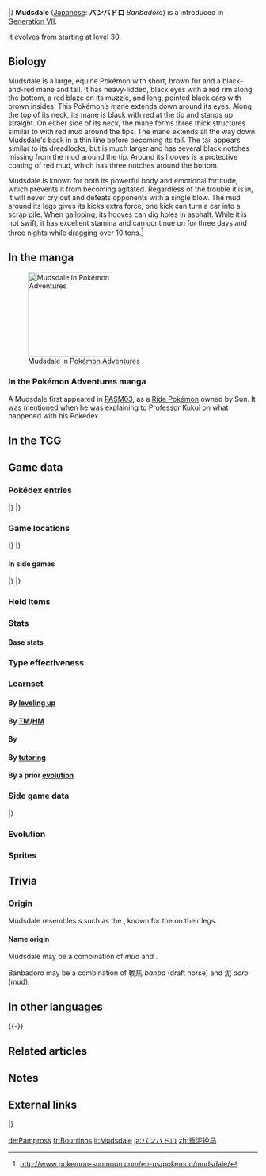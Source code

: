 {{PokémonPrevNext/Head|type=Ground}}
{{PokémonPrevNext/Pokémon|type=Ground|prevnum=749|prev=Mudbray|nextnum=751|next=Dewpider}}
|}
{{Pokémon Infobox
|name=Mudsdale
|jname=バンバドロ
|tmname=Banbadoro
|ndex=750
|type1=Ground
|category=Draft Horse
|height-ftin=8'02"
|height-m=2.5
|weight-lbs=2028.3
|weight-kg=920.0
|adex=133
|abilitylayout=2
|ability1=Own Tempo
|ability2=Stamina
|abilityd=Inner Focus
|egggroupn=1
|egggroup1=Field
|eggcycles=20
|evtotal=2
|evat=2
|expyield=175
|lv100exp=1,000,000
|gendercode=127
|color=Brown
|catchrate=60
|body=08
|pokefordex=mudsdale
|generation=7
|friendship=70
}}
'''Mudsdale''' ([[List of Japanese Pokémon names|Japanese]]: '''バンバドロ''' ''Banbadoro'') is a {{type|Ground}} {{OBP|Pokémon|species}} introduced in [[Generation VII]].

It [[Evolution|evolves]] from {{p|Mudbray}} starting at [[level]] 30.

==Biology==
Mudsdale is a large, equine Pokémon with short, brown fur and a black-and-red mane and tail. It has heavy-lidded, black eyes with a red rim along the bottom, a red blaze on its muzzle, and long, pointed black ears with brown insides. This Pokémon’s mane extends down around its eyes. Along the top of its neck, its mane is black with red at the tip and stands up straight. On either side of its neck, the mane forms three thick structures similar to {{wp|dreadlocks}} with red mud around the tips. The mane extends all the way down Mudsdale's back in a thin line before becoming its tail. The tail appears similar to its dreadlocks, but is much larger and has several black notches missing from the mud around the tip. Around its hooves is a protective coating of red mud, which has three notches around the bottom.

Mudsdale is known for both its powerful body and emotional fortitude, which prevents it from becoming agitated. Regardless of the trouble it is in, it will never cry out and defeats opponents with a single blow. The mud around its legs gives its kicks extra force; one kick can turn a car into a scrap pile. When galloping, its hooves can dig holes in asphalt. While it is not swift, it has excellent stamina and can continue on for three days and three nights while dragging over 10 tons.<ref>http://www.pokemon-sunmoon.com/en-us/pokemon/mudsdale/</ref>
<!--
==In the anime==
===Major appearances===
===Minor appearances===
-->
==In the manga==
[[File:Mudsdale Gallop Adventures.png|thumb|left|170px|Mudsdale in [[Pokémon Adventures]]]]
===In the Pokémon Adventures manga ===
A Mudsdale first appeared in [[PASM03]], as a [[Poké Ride|Ride Pokémon]] owned by Sun. It was mentioned when he was explaining to [[Professor Kukui]] on what happened with his Pokédex.
{{clear}}

==In the TCG==
{{main|Mudsdale (TCG)}}

==Game data==
===Pokédex entries===
{{Dex/Header|type=Ground}}
{{Dex/NA|gen=VII}}
{{Dex/Gen|gen=VII}}
{{Dex/Entry1|v=Sun|entry=It spits a mud that provides resistance to both wind and rain, so the walls of old houses were often coated with it.}}
{{Dex/Entry1|v=Moon|entry=Its heavy, mud-covered kicks are its best means of attack, and it can reduce large trucks to scrap without breaking a sweat.}}
{{Dex/Entry1|v=Ultra Sun|entry=It remains calm and unmoving no matter the situation. It mixes dirt with the saliva in its mouth to make a special kind of mud.}}
{{Dex/Entry1|v=Ultra Moon|entry=It can trudge mountain roads without rest for three days and three nights, all the while dragging a 10-ton load.}}
|}
|}
{{Dex/Footer}}

===Game locations===
{{Availability/Header|type=Ground}}
{{Availability/NA|gen=VII}}
{{Availability/Gen|gen=VII}}
{{Availability/Entry2|v=Sun|v2=Moon|area=[[Poni Plains]]}}
{{Availability/Entry2|v=Ultra Sun|v2=Ultra Moon|area=[[Poni Plains]]<br/>{{rt|12|Alola}}, [[Blush Mountain]] ([[SOS Battle]])}}
|}
|}
{{Availability/Footer}}

====In side games====
{{Availability/Header|type=Ground}}
{{Availability/Cross}}
{{Availability/Entry1|1|v=Shuffle|color={{beauty color}}|area=Event: ''{{DL|Special Stages|Great Challenge|Mudsdale Appears}}''}}
|}
|}
{{Availability/Footer}}

===Held items===
{{HeldItems
|type=Ground
|sm1=Light Clay|sm1type=None|sm1rar=5
|usum1=Light Clay|usum1type=None|usum1rar=5
}}

===Stats===
====Base stats====
{{Stats
|type=Ground
|HP=100
|Attack=125
|Defense=100
|SpAtk=55
|SpDef=85
|Speed=35}}

===Type effectiveness===
{{TypeEffectiveness
|type1=Ground
|Normal=100
|Fighting=100
|Flying=100
|Poison=50
|Ground=100
|Rock=50
|Bug=100
|Ghost=100
|Steel=100
|Fire=100
|Water=200
|Grass=200
|Electric=0
|Psychic=100
|Ice=200
|Dragon=100
|Dark=100
|Fairy=100
|notes=yes
|ground=yes
|newelectric=1}}

===Learnset===
====By [[Level|leveling up]]====
{{learnlist/levelh/7|Mudsdale|Ground|Ground|7}}
{{learnlist/level7|1|Mud-Slap|Ground|Special|20|100|10||'''}}
{{learnlist/level7|1|Mud Sport|Ground|Status|—|—|15}}
{{learnlist/level7|1|Rototiller|Ground|Status|—|—|10}}
{{learnlist/level7|1|Bulldoze|Ground|Physical|60|100|20||'''}}
{{learnlist/level7|3|Mud Sport|Ground|Status|—|—|15}}
{{learnlist/level7|8|Rototiller|Ground|Status|—|—|10}}
{{learnlist/level7|10|Bulldoze|Ground|Physical|60|100|20||'''}}
{{learnlist/level7|15|Double Kick|Fighting|Physical|30|100|30}}
{{learnlist/level7|17|Stomp|Normal|Physical|65|100|20}}
{{learnlist/level7|22|Bide|Normal|Physical|—|—|10}}
{{learnlist/level7|24|High Horsepower|Ground|Physical|95|95|10||'''}}
{{learnlist/level7|29|Iron Defense|Steel|Status|—|—|15}}
{{learnlist/level7|34|Heavy Slam|Steel|Physical|—|100|10}}
{{learnlist/level7|42|Counter|Fighting|Physical|—|100|20}}
{{learnlist/level7|47|Earthquake|Ground|Physical|100|100|10||'''}}
{{learnlist/level7|55|Mega Kick|Normal|Physical|120|75|5}}
{{learnlist/level7|60|Superpower|Fighting|Physical|120|100|5}}
{{learnlist/levelf/7|Mudsdale|Ground|Ground|7}}

====By [[TM]]/[[HM]]====
{{learnlist/tmh/7|Mudsdale|Ground|Ground|7}}
{{learnlist/tm7|TM05|Roar|Normal|Status|—|—|20}}
{{learnlist/tm7|TM06|Toxic|Poison|Status|—|90|10}}
{{learnlist/tm7|TM10|Hidden Power|Normal|Special|60|100|15}}
{{learnlist/tm7|TM17|Protect|Normal|Status|—|—|10}}
{{learnlist/tm7|TM21|Frustration|Normal|Physical|—|100|20}}
{{learnlist/tm7|TM26|Earthquake|Ground|Physical|100|100|10||'''}}
{{learnlist/tm7|TM27|Return|Normal|Physical|—|100|20}}
{{learnlist/tm7|TM32|Double Team|Normal|Status|—|—|15}}
{{learnlist/tm7|TM37|Sandstorm|Rock|Status|—|—|10}}
{{learnlist/tm7|TM39|Rock Tomb|Rock|Physical|60|95|15}}
{{learnlist/tm7|TM42|Facade|Normal|Physical|70|100|20}}
{{learnlist/tm7|TM44|Rest|Psychic|Status|—|—|10}}
{{learnlist/tm7|TM45|Attract|Normal|Status|—|100|15}}
{{learnlist/tm7|TM47|Low Sweep|Fighting|Physical|65|100|20}}
{{learnlist/tm7|TM48|Round|Normal|Special|60|100|15}}
{{learnlist/tm7|TM52|Focus Blast|Fighting|Special|120|70|5}}
{{learnlist/tm7|TM66|Payback|Dark|Physical|50|100|10}}
{{learnlist/tm7|TM68|Giga Impact|Normal|Physical|150|90|5}}
{{learnlist/tm7|TM78|Bulldoze|Ground|Physical|60|100|20||'''}}
{{learnlist/tm7|TM80|Rock Slide|Rock|Physical|75|90|10}}
{{learnlist/tm7|TM87|Swagger|Normal|Status|—|85|15}}
{{learnlist/tm7|TM88|Sleep Talk|Normal|Status|—|—|10}}
{{learnlist/tm7|TM90|Substitute|Normal|Status|—|—|10}}
{{learnlist/tm7|TM100|Confide|Normal|Status|—|—|20}}
{{learnlist/tmf/7|Mudsdale|Ground|Ground|7}}

====By {{pkmn|breeding}}====
{{learnlist/breedh/7|Mudsdale|Ground|Ground|7}}
{{learnlist/breed7|{{MSP|206|Dunsparce}}{{MSP|324|Torkoal}}{{MSP|363|Spheal}}{{MSP|364|Sealeo}}{{MSP|365|Walrein}}{{MSP|432|Purugly}}<br>{{MSP|650|Chespin}}{{MSP|651|Quilladin}}{{MSP|652|Chesnaught}}{{MSP|674|Pancham}}{{MSP|675|Pangoro}}|Body Slam|Normal|Physical|85|100|15}}
{{learnlist/breed7|{{MSP|056|Mankey}}{{MSP|057|Primeape}}{{MSP|335|Zangoose}}{{MSP|391|Monferno}}{{MSP|392|Infernape}}{{MSP|448|Lucario}}<br>{{MSP|766|Passimian}}<br>|Close Combat|Fighting|Physical|120|100|5}}
{{learnlist/breed7|{{MSP|019|Rattata}}{{MSP|019A|Rattata}}{{MSP|020|Raticate}}{{MSP|020A|Raticate}}{{MSP|128|Tauros}}{{MSP|133|Eevee}}<br>{{MSP|155|Cyndaquil}}{{MSP|156|Quilava}}{{MSP|157|Typhlosion}}{{MSP|206|Dunsparce}}{{MSP|231|Phanpy}}{{MSP|264|Linoone}}<br>{{MSP|300|Skitty}}{{MSP|322|Numel}}{{MSP|327|Spinda}}{{MSP|449|Hippopotas}}{{MSP|450|Hippowdon}}{{MSP|585|Deerling}}<br>{{MSP|586|Sawsbuck}}{{MSP|672|Skiddo}}{{MSP|673|Gogoat}}{{MSP|759|Stufful}}{{MSP|760|Bewear}}{{MSP|766|Passimian}}|Double-Edge|Normal|Physical|120|100|15}}
{{learnlist/breed7|{{MSP|027|Sandshrew}}{{MSP|028|Sandslash}}{{MSP|050|Diglett}}{{MSP|050A|Diglett}}{{MSP|051|Dugtrio}}{{MSP|051A|Dugtrio}}<br>{{MSP|232|Donphan}}{{MSP|322|Numel}}{{MSP|323|Camerupt}}|Magnitude|Ground|Physical|—|100|30||'''}}
{{learnlist/breed7|{{MSP|023|Ekans}}{{MSP|024|Arbok}}{{MSP|050|Diglett}}{{MSP|050A|Diglett}}{{MSP|051|Dugtrio}}{{MSP|051A|Dugtrio}}<br>{{MSP|194|Wooper}}{{MSP|195|Quagsire}}{{MSP|220|Swinub}}{{MSP|221|Piloswine}}{{MSP|473|Mamoswine}}|Mud Bomb|Ground|Special|65|85|10||'''}}
{{learnlist/breedf/7|Mudsdale|Ground|Ground|7}}

====By [[Move Tutor|tutoring]]====
{{learnlist/tutorh/7|Mudsdale|Ground|Ground|7}}
{{learnlist/tutor7|Earth Power|Ground|Special|90|100|10||'''|no|yes}}
{{learnlist/tutor7|Endeavor|Normal|Physical|—|100|5|||no|yes}}
{{learnlist/tutor7|Iron Defense|Steel|Status|—|—|15|||no|yes}}
{{learnlist/tutor7|Iron Head|Steel|Physical|80|100|15|||no|yes}}
{{learnlist/tutor7|Low Kick|Fighting|Physical|—|100|20|||no|yes}}
{{learnlist/tutor7|Snore|Normal|Special|50|100|15|||no|yes}}
{{learnlist/tutor7|Stealth Rock|Rock|Status|—|—|20|||no|yes}}
{{learnlist/tutor7|Stomping Tantrum|Ground|Physical|75|100|10||'''|no|yes}}
{{learnlist/tutor7|Superpower|Fighting|Physical|120|100|5|||no|yes}}
{{learnlist/tutorf/7|Mudsdale|Ground|Ground|7}}

====By a prior [[evolution]]====
{{Learnlist/prevoh/7|Mudsdale|Ground|Ground|7}}
{{Learnlist/prevo7null}}
{{Learnlist/prevof/7|Mudsdale|Ground|Ground|7}}

===Side game data===
{{Spindata/Head|type=Ground}}
{{Spindata/Shuffle|col=6|type=Ground|ndex=750|num=737
|min=70
|max=125
|raisemaxlevel=10
|skill=4 Up
|skilldesc=Increases damage when you make a match of four. Skill Level will go up more easily!
|swapper=Crushing Step
}}
|}

===Evolution===
{{Evobox-2
|type1=Ground
|pictype=art
|no1=749
|name1=Mudbray
|type1-1=Ground
|evo1={{bag|Rare Candy}}<br>{{color2|000|Level|Level 30}}
|no2=750
|name2=Mudsdale
|type1-2=Ground}}

===Sprites===
{{Spritebox/Header|type=Ground}}
{{Spritebox/NA|gen=VII}}
{{Spritebox/7|ndex=750}}
{{Spritebox/Footer|750|Mudsdale}}

==Trivia==

===Origin===
Mudsdale resembles {{wp|draft horse}}s such as the {{wp|Clydesdale horse|Clydesdale}}, known for the {{wp|Feathering (horse)|feathering}} on their legs.

====Name origin====
Mudsdale may be a combination of ''mud'' and ''{{wp|Clydesdale horse|Clydesdale}}''.

Banbadoro may be a combination of 輓馬 ''banba'' (draft horse) and 泥 ''doro'' (mud).

==In other languages==
{{Other languages|type=Ground|type2=Ground
|ja=バンバドロ ''Banbadoro''|jameaning=From {{tt|輓馬 ''banba''|draft horse}} and {{tt|泥 ''doro''|mud}}
|fr=Bourrinos|frmeaning=From {{tt|''bourrique''|donkey/stubborn/bad horse}}, {{tt|''bourrin''|donkey/horse}}, and {{tt|''boue''|mud}}
|es=Mudsdale|esmeaning=Same as English name
|de=Pampross|demeaning=From ''{{tt|Pampe|mash}}'', ''{{tt|trampeln|trample}}'', and ''{{tt|Ross|horse}}''
|it=Mudsdale|itmeaning=Same as English name
|ko=만마드 ''Manmadeu''|komeaning=From {{tt|만마 (輓馬) ''manma''|draft horse}} and ''mud''
|zh_cmn=重泥挽馬 / 重泥挽马 ''Zhòngníwǎnmǎ''|zh_cmnmeaning=From {{tt|重 ''zhòng''|heavy}}, {{tt|泥 ''ní''|mud}}, and {{tt|挽馬 / 挽马 ''wǎnmǎ''|draft horse}}
|zh_yue=重泥挽馬 ''Chúhngnàihwáahnmáh''|zh_yuemeaning=From {{tt|重 ''chúhng''|heavy}}, {{tt|泥 ''nàih''|mud}}, and {{tt|挽馬 ''wáahnmáh''|draft horse}}
|ru=Мадсдэйл ''Madsdeyl''|rumeaning=Transcription of English name}}
{{-}}

==Related articles==

==Notes==
<references/>

==External links==
{{PokémonPrevNext/Head|type=Ground}}
{{PokémonPrevNext/Pokémon|type=Ground|prevnum=749|prev=Mudbray|nextnum=751|next=Dewpider}}
|}
{{Project Pokédex notice}}

[[de:Pampross]]
[[fr:Bourrinos]]
[[it:Mudsdale]]
[[ja:バンバドロ]]
[[zh:重泥挽马]]